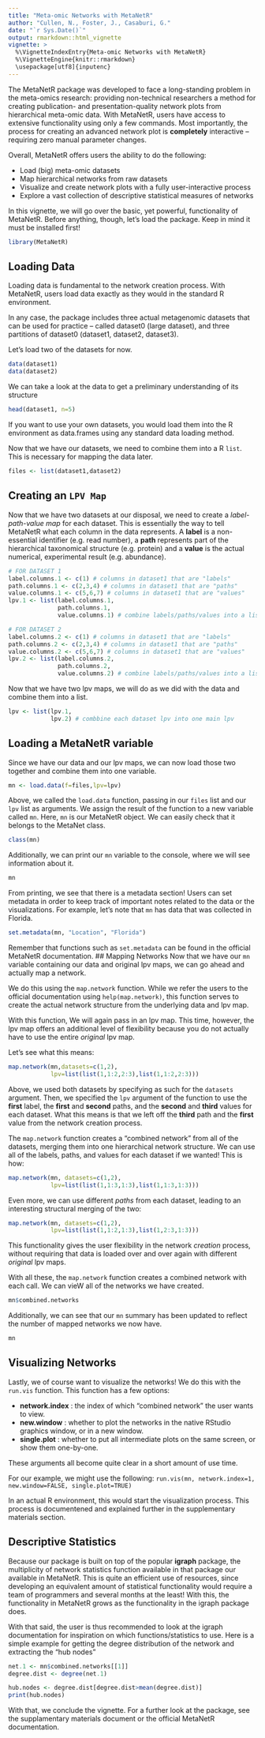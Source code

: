 ```yaml
---
title: "Meta-omic Networks with MetaNetR"
author: "Cullen, N., Foster, J., Casaburi, G."
date: "`r Sys.Date()`"
output: rmarkdown::html_vignette
vignette: >
  %\VignetteIndexEntry{Meta-omic Networks with MetaNetR}
  %\VignetteEngine{knitr::rmarkdown}
  \usepackage[utf8]{inputenc}
---
```


The MetaNetR package was developed to face a long-standing problem in the meta-omics research: providing non-technical researchers a method for creating publication- and presentation-quality network plots from hierarchical meta-omic data. With MetaNetR, users have access to extensive functionality using only a few commands. Most importantly, the process for creating an advanced network plot is __completely__ interactive -- requiring zero manual parameter changes.

Overall, MetaNetR offers users the ability to do the following:

- Load (big) meta-omic datasets
- Map hierarchical networks from raw datasets
- Visualize and create network plots with a fully user-interactive process
- Explore a vast collection of descriptive statistical measures of networks

In this vignette, we will go over the basic, yet powerful, functionality of MetaNetR. Before anything, though, let's load the package. Keep in mind it must be installed first!
```r
library(MetaNetR)
```


## Loading Data


Loading data is fundamental to the network creation process. With MetaNetR, users load data exactly as they would in the standard R environment.

In any case, the package includes three actual metagenomic datasets that can be used for practice -- called dataset0 (large dataset), and three partitions of dataset0 (dataset1, dataset2, dataset3).

Let's load two of the datasets for now.

```r
data(dataset1)
data(dataset2)
```
We can take a look at the data to get a preliminary understanding of its structure
```r
head(dataset1, n=5)
```

If you want to use your own datasets, you would load them into the R environment as data.frames using any standard data loading method.

Now that we have our datasets, we need to combine them into a R `list`. This is necessary for mapping the data later.
```r
files <- list(dataset1,dataset2)
```

## Creating an `LPV Map`
Now that we have two datasets at our disposal, we need to create a _label-path-value map_ for each dataset. This is essentially the way to tell MetaNetR what each column in the data represents. A __label__ is a non-essential identifier (e.g. read number), a __path__ represents part of the hierarchical taxonomical structure (e.g. protein) and a __value__ is the actual numerical, experimental result (e.g. abundance).

```r

# FOR DATASET 1
label.columns.1 <- c(1) # columns in dataset1 that are "labels"
path.columns.1 <- c(2,3,4) # columns in dataset1 that are "paths"
value.columns.1 <- c(5,6,7) # columns in dataset1 that are "values"
lpv.1 <- list(label.columns.1,
              path.columns.1,
              value.columns.1) # combine labels/paths/values into a list

# FOR DATASET 2
label.columns.2 <- c(1) # columns in dataset1 that are "labels"
path.columns.2 <- c(2,3,4) # columns in dataset1 that are "paths"
value.columns.2 <- c(5,6,7) # columns in dataset1 that are "values"
lpv.2 <- list(label.columns.2,
              path.columns.2,
              value.columns.2) # combine labels/paths/values into a list

```
Now that we have two lpv maps, we will do as we did with the data and combine them into a list.
```r
lpv <- list(lpv.1,
            lpv.2) # combbine each dataset lpv into one main lpv
```
## Loading a MetaNetR variable
Since we have our data and our lpv maps, we can now load those two together and combine them into one variable.

```r
mn <- load.data(f=files,lpv=lpv)
```
Above, we called the `load.data` function, passing in our `files` list and our `lpv` list as arguments. We assign the result of the function to a new variable called `mn`. Here, `mn` is our MetaNetR object. We can easily check that it belongs to the MetaNet class.
```r
class(mn)
```
Additionally, we can print our `mn` variable to the console, where we will see information about it.
```r
mn
```
From printing, we see that there is a metadata section! Users can set metadata in order to keep track of important notes related to the data or the visualizations. For example, let's note that `mn` has data that was collected in Florida.

```r
set.metadata(mn, "Location", "Florida")
```

Remember that functions such as `set.metadata` can be found in the official MetaNetR documentation.
## Mapping Networks
Now that we have our `mn` variable containing our data and original lpv maps, we can go ahead and actually map a network.

We do this using the `map.network` function. While we refer the users to the official documentation using `help(map.network)`, this function serves to create the actual network structure from the underlying data and lpv map.

With this function, We will again pass in an lpv map. This time, however, the lpv map offers an additional level of flexibility because you do not actually have to use the entire _original_ lpv map.

Let's see what this means:
```r
map.network(mn,datasets=c(1,2),
            lpv=list(list(1,1:2,2:3),list(1,1:2,2:3)))
```
Above, we used both datasets by specifying as such for the `datasets` argument. Then, we specified the `lpv` argument of the function to use the __first__ label, the __first__ and __second__ paths, and the __second__ and __third__ values for each dataset. What this means is that we left off the __third__ path and the __first__ value from the network creation process.

The `map.network` function creates a "combined network" from all of the datasets, merging them into one hierarchical network structure. We can use all of the labels, paths, and values for each dataset if we wanted! This is how:
```r
map.network(mn, datasets=c(1,2),
            lpv=list(list(1,1:3,1:3),list(1,1:3,1:3)))
```
Even more, we can use different _paths_ from each dataset, leading to an interesting structural merging of the two:
```r
map.network(mn, datasets=c(1,2),
            lpv=list(list(1,1:2,1:3),list(1,2:3,1:3)))
```
This functionality gives the user flexibility in the network _creation_ process, without requiring that data is loaded over and over again with different _original_ lpv maps.

With all these, the `map.network` function creates a combined network with each call. We can vieW all of the networks we have created.
```r
mn$combined.networks
```
Additionally, we can see that our `mn` summary has been updated to reflect the number of mapped networks we now have.
```r
mn
```
## Visualizing Networks
Lastly, we of course want to visualize the networks! We do this with the `run.vis` function. This function has a few options:

- __network.index__ : the index of which "combined network" the user wants to view.
- __new.window__ : whether to plot the networks in the native RStudio graphics window, or in a new window.
- __single.plot__ : whether to put all intermediate plots on the same screen, or show them one-by-one.

These arguments all become quite clear in a short amount of use time.

For our example, we might use the following:
`run.vis(mn, network.index=1, new.window=FALSE, single.plot=TRUE)`

In an actual R environment, this would start the visualization process. This process is documentened and explained further in the supplementary materials section.

## Descriptive Statistics

Because our package is built on top of the popular __igraph__ package, the multiplicity of network statistics function available in that package our available in MetaNetR. This is quite an efficient use of resources, since developing an equivalent amount of statistical functionality would require a team of programmers and several months at the least! With this, the functionality in MetaNetR grows as the functionality in the igraph package does. 

With that said, the user is thus recommended to look at the igraph documentation for inspiration on which functions/statistics to use. Here is a simple example for getting the degree distribution of the network and extracting the "hub nodes"
```r
net.1 <- mn$combined.networks[[1]]
degree.dist <- degree(net.1)

hub.nodes <- degree.dist[degree.dist>mean(degree.dist)]
print(hub.nodes)
```

With that, we conclude the vignette. For a further look at the package, see the supplamentary materials document or the official MetaNetR documentation.